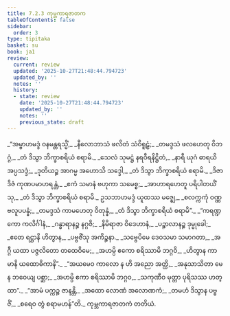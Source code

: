 ```yaml
---
title: 7.2.3 ကုမ္ဘကာရဇာတက
tableOfContents: false
sidebar:
  order: 3
type: tipitaka
basket: su
book: ja1
review:
  current: review
  updated: '2025-10-27T21:48:44.794723'
  updated_by: ''
  notes: ''
  history:
  - state: review
    date: '2025-10-27T21:48:44.794723'
    updated_by: ''
    notes: ''
    previous_state: draft
---
```



<ReviewStatus review={frontmatter.review} showDetails={true} />

<HypothesisAnnotation frontmatter={frontmatter} />

<DynamicBreadcrumb />

<Division number="90" book="ja1" e="ch" v="22" p="166">

<Paragraph number="1588" type="verses" book="ja1">
_“အမ္ဗာဟမဒ္ဒံ ဝနမန္တရသ္မိံ,_  
_နီလောဘာသံ ဖလိတံ သံဝိရူဠှံ;_  
_တမဒ္ဒသံ ဖလဟေတု ဝိဘဂ္ဂံ,_  
_တံ ဒိသွာ ဘိက္ခာစရိယံ စရာမိ._  

</Paragraph>

</Division>
<Division number="91" book="ja1" e="ch" v="22" p="166">

<Paragraph number="1589" type="verses" book="ja1">
_သေလံ သုမဋ္ဌံ နရဝီရနိဋ္ဌိတံ,_  
_နာရီ ယုဂံ ဓာရယိ အပ္ပသဒ္ဒံ;_  
_ဒုတိယဉ္စ အာဂမ္မ အဟောသိ သဒ္ဒေါ,_  
_တံ ဒိသွာ ဘိက္ခာစရိယံ စရာမိ._  

</Paragraph>

</Division>
<Division number="92" book="ja1" e="ch" v="22" p="166">

<Paragraph number="1590" type="verses" book="ja1">
_ဒိဇာ ဒိဇံ ကုဏပမာဟရန္တံ,_  
_ဧကံ သမာနံ ဗဟုကာ သမေစ္စ;_  
_အာဟာရဟေတူ ပရိပါတယိံသု,_  
_တံ ဒိသွာ ဘိက္ခာစရိယံ စရာမိ._  

</Paragraph>

</Division>
<Division number="93" book="ja1" e="ch" v="22" p="166">

<Paragraph number="1591" type="verses" book="ja1">
ဥသဘာဟမဒ္ဒံ ယူထဿ မဇ္ဈေ,_  
_စလက္ကကုံ ဝဏ္ဏဗလူပပန္နံ;_  
_တမဒ္ဒသံ ကာမဟေတု ဝိတုန္နံ,_  
_တံ ဒိသွာ ဘိက္ခာစရိယံ စရာမိ”._  

</Paragraph>

</Division>
<Division number="94" book="ja1" e="ch" v="22" p="167">

<Paragraph number="1592" type="verses" book="ja1">
_“ကရဏ္ဍကော ကလိင်္ဂါနံ,_  
_ဂန္ဓာရာနဉ္စ နဂ္ဂဇိ;_  
_နိမိရာဇာ ဝိဒေဟာနံ,_  
_ပဉ္စာလာနဉ္စ ဒုမ္မုခေါ;_  
_ဧတေ ရဋ္ဌာနိ ဟိတွာန,_  
_ပဗ္ဗဇိံသု အကိဉ္စနာ._  

</Paragraph>

</Division>
<Division number="95" book="ja1" e="ch" v="22" p="167">

<Paragraph number="1593" type="verses" book="ja1">
_သဗ္ဗေပိမေ ဒေဝသမာ သမာဂတာ,_  
_အဂ္ဂီ ယထာ ပဇ္ဇလိတော တထေဝိမေ;_  
_အဟမ္ပိ ဧကော စရိဿာမိ ဘဂ္ဂဝိ,_  
_ဟိတွာန ကာမာနိ ယထောဓိကာနိ”._  

</Paragraph>

</Division>
<Division number="96" book="ja1" e="ch" v="22" p="167">

<Paragraph number="1594" type="verses" book="ja1">
_“အယမေဝ ကာလော န ဟိ အညော အတ္ထိ,_  
_အနုသာသိတာ မေ န ဘဝေယျ ပစ္ဆာ;_  
_အဟမ္ပိ ဧကာ စရိဿာမိ ဘဂ္ဂဝ,_  
_သကုဏီဝ မုတ္တာ ပုရိသဿ ဟတ္ထာ”._  

</Paragraph>

</Division>
<Division number="97" book="ja1" e="ch" v="22" p="167">

<Paragraph number="1595" type="verses" book="ja1">
_“အာမံ ပက္ကဉ္စ ဇာနန္တိ,_  
_အထော လောဏံ အလောဏကံ;_  
_တမဟံ ဒိသွာန ပဗ္ဗဇိံ,_  
_စရေဝ တွံ စရာမဟန်”တိ._  


</Paragraph>
</Division>

<Paragraph number="1596" type="center" book="ja1">
ကုမ္ဘကာရဇာတကံ တတိယံ.
</Paragraph>